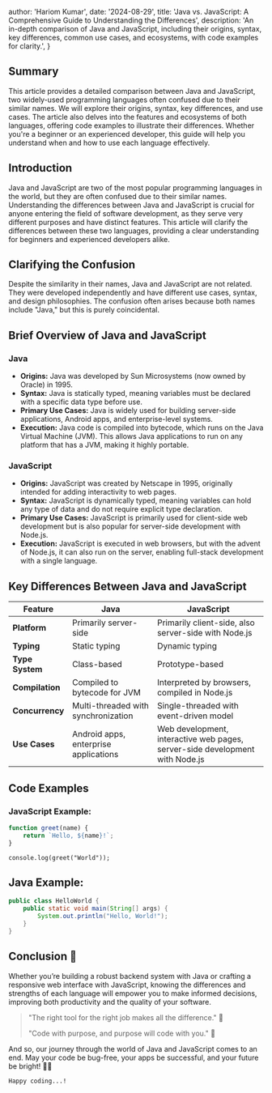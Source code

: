 
  author: 'Hariom Kumar',
  date: '2024-08-29',
  title: 'Java vs. JavaScript: A Comprehensive Guide to Understanding the Differences',
  description:
    'An in-depth comparison of Java and JavaScript, including their origins, syntax, key differences, common use cases, and ecosystems, with code examples for clarity.',
}


## Summary

This article provides a detailed comparison between Java and JavaScript, two widely-used programming languages often confused due to their similar names. We will explore their origins, syntax, key differences, and use cases. The article also delves into the features and ecosystems of both languages, offering code examples to illustrate their differences. Whether you're a beginner or an experienced developer, this guide will help you understand when and how to use each language effectively.

## Introduction

Java and JavaScript are two of the most popular programming languages in the world, but they are often confused due to their similar names. Understanding the differences between Java and JavaScript is crucial for anyone entering the field of software development, as they serve very different purposes and have distinct features. This article will clarify the differences between these two languages, providing a clear understanding for beginners and experienced developers alike.

## Clarifying the Confusion

Despite the similarity in their names, Java and JavaScript are not related. They were developed independently and have different use cases, syntax, and design philosophies. The confusion often arises because both names include "Java," but this is purely coincidental.

## Brief Overview of Java and JavaScript

### Java

- **Origins:** Java was developed by Sun Microsystems (now owned by Oracle) in 1995.
- **Syntax:** Java is statically typed, meaning variables must be declared with a specific data type before use.
- **Primary Use Cases:** Java is widely used for building server-side applications, Android apps, and enterprise-level systems.
- **Execution:** Java code is compiled into bytecode, which runs on the Java Virtual Machine (JVM). This allows Java applications to run on any platform that has a JVM, making it highly portable.

### JavaScript

- **Origins:** JavaScript was created by Netscape in 1995, originally intended for adding interactivity to web pages.
- **Syntax:** JavaScript is dynamically typed, meaning variables can hold any type of data and do not require explicit type declaration.
- **Primary Use Cases:** JavaScript is primarily used for client-side web development but is also popular for server-side development with Node.js.
- **Execution:** JavaScript is executed in web browsers, but with the advent of Node.js, it can also run on the server, enabling full-stack development with a single language.

## Key Differences Between Java and JavaScript

| Feature                  | Java                                     | JavaScript                               |
|--------------------------|------------------------------------------|------------------------------------------|
| **Platform**             | Primarily server-side                    | Primarily client-side, also server-side with Node.js |
| **Typing**               | Static typing                            | Dynamic typing                           |
| **Type System**          | Class-based                              | Prototype-based                          |
| **Compilation**          | Compiled to bytecode for JVM             | Interpreted by browsers, compiled in Node.js |
| **Concurrency**          | Multi-threaded with synchronization      | Single-threaded with event-driven model  |
| **Use Cases**            | Android apps, enterprise applications    | Web development, interactive web pages, server-side development with Node.js |

## Code Examples

### JavaScript Example:

```javascript
function greet(name) {
    return `Hello, ${name}!`;
}
```
```
console.log(greet("World"));
```
## Java Example:

```java
public class HelloWorld {
    public static void main(String[] args) {
        System.out.println("Hello, World!");
    }
}
```

## Conclusion 🎉

Whether you’re building a robust backend system with Java or crafting a responsive web interface with JavaScript, knowing the differences and strengths of each language will empower you to make informed decisions, improving both productivity and the quality of your software.

> "The right tool for the right job makes all the difference." 💪
> 
> "Code with purpose, and purpose will code with you." 💫

And so, our journey through the world of Java and JavaScript comes to an end. May your code be bug-free, your apps be successful, and your future be bright! 🌟🎉
```
Happy coding...!
```

